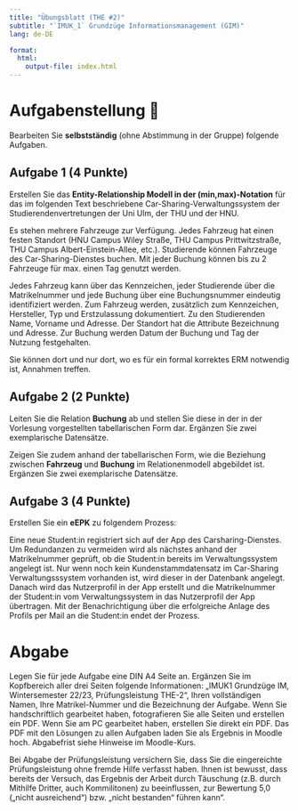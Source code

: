 ```yaml
---
title: "Übungsblatt (THE #2)"
subtitle: "`IMUK_1` Grundzüge Informationsmanagement (GIM)"
lang: de-DE

format: 
  html:
    output-file: index.html
---
```


# Aufgabenstellung 🧐 {visibility="hidden"}

Bearbeiten Sie __selbstständig__ (ohne Abstimmung in der Gruppe) folgende Aufgaben.

## Aufgabe 1 (4 Punkte)

Erstellen Sie das __Entity-Relationship Modell in der (min,max)-Notation__ für das im folgenden Text beschriebene Car-Sharing-Verwaltungssystem der Studierendenvertretungen der Uni Ulm, der THU und der HNU.

Es stehen mehrere Fahrzeuge zur Verfügung. Jedes Fahrzeug hat einen festen Standort (HNU Campus Wiley Straße, THU Campus Prittwitzstraße, THU Campus Albert-Einstein-Allee, etc.). Studierende können Fahrzeuge des Car-Sharing-Dienstes buchen. Mit jeder Buchung können bis zu 2 Fahrzeuge für max. einen Tag genutzt werden.

Jedes Fahrzeug kann über das Kennzeichen, jeder Studierende über die Matrikelnummer und jede Buchung über eine Buchungsnummer eindeutig identifiziert werden. Zum Fahrzeug werden, zusätzlich zum Kennzeichen, Hersteller, Typ und Erstzulassung dokumentiert. Zu den Studierenden Name, Vorname und Adresse. Der Standort hat die Attribute Bezeichnung und Adresse. Zur Buchung werden Datum der Buchung und Tag der Nutzung festgehalten.

Sie können dort und nur dort, wo es für ein formal korrektes ERM notwendig ist, Annahmen treffen.

## Aufgabe 2 (2 Punkte)

Leiten Sie die Relation __Buchung__ ab und stellen Sie diese in der in der Vorlesung vorgestellten tabellarischen Form dar. Ergänzen Sie zwei exemplarische Datensätze.

Zeigen Sie zudem anhand der tabellarischen Form, wie die Beziehung zwischen __Fahrzeug__ und __Buchung__ im Relationenmodell abgebildet ist. Ergänzen Sie zwei exemplarische Datensätze.

## Aufgabe 3 (4 Punkte)

Erstellen Sie ein __eEPK__ zu folgendem Prozess:

Eine neue Student:in registriert sich auf der App des Carsharing-Dienstes. Um Redundanzen zu vermeiden wird als nächstes anhand der Matrikelnummer geprüft, ob die Student:in bereits im Verwaltungssystem angelegt ist. Nur wenn noch kein Kundenstammdatensatz im Car-Sharing Verwaltungsssystem vorhanden ist, wird dieser in der Datenbank angelegt. Danach wird das Nutzerprofil in der App erstellt und die Matrikelnummer der Student:in vom Verwaltungssystem in das Nutzerprofil der App übertragen. Mit der Benachrichtigung über die erfolgreiche Anlage des Profils per Mail an die Student:in endet der Prozess.

# Abgabe

Legen Sie für jede Aufgabe eine DIN A4 Seite an. Ergänzen Sie im Kopfbereich aller drei Seiten folgende Informationen: „IMUK1 Grundzüge IM, Wintersemester 22/23, Prüfungsleistung THE-2“, Ihren vollständigen Namen, Ihre Matrikel-Nummer und die Bezeichnung der Aufgabe.
Wenn Sie handschriftlich gearbeitet haben, fotografieren Sie alle Seiten und erstellen ein PDF. Wenn Sie am PC gearbeitet haben, erstellen Sie direkt ein PDF. Das PDF mit den Lösungen zu allen Aufgaben laden Sie als Ergebnis in Moodle hoch. Abgabefrist siehe Hinweise im Moodle-Kurs.

Bei Abgabe der Prüfungsleistung versichern Sie, dass Sie die eingereichte Prüfungsleistung ohne fremde Hilfe verfasst haben. Ihnen ist bewusst, dass bereits der Versuch, das Ergebnis der Arbeit durch Täuschung (z.B. durch Mithilfe Dritter, auch Kommilitonen) zu beeinflussen, zur Bewertung 5,0 („nicht ausreichend“) bzw. „nicht bestanden“ führen kann“.